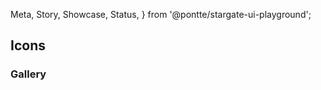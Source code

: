   Meta,
  Story,
  Showcase,
  Status,
} from '@pontte/stargate-ui-playground';

<Meta title="Icons/Gallery" />

## Icons

<Status type="experimental" />

### Gallery

<Showcase list={icons} />
